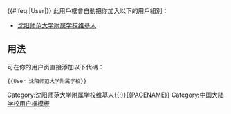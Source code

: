 {{userbox|cadetblue|white|<!--不是使用在条目中的非自由版权图像，根据[[Wikipedia:合理使用]]，不能在非条目名字空间展示：
houtWiki Logo.png
-->| 這位用戶是'''[[沈阳师范大学附属学校]]'''的學生、校友或教职人员。}}
<includeonly>
{{#ifeq:{{NAMESPACE}}|User|[[Category:沈阳师范大学附属学校维基人{{!}}{{PAGENAME}}]]}}
</includeonly><noinclude>
{{brClear}}
此用戶框會自動把你加入以下的用戶組別：
*[[:Category:沈阳师范大学附属学校维基人|沈阳师范大学附属学校维基人]]

== 用法 ==
可在你的用户页直接添加以下代碼：
<pre>{{User 沈阳师范大学附属学校}}</pre>
[[Category:中国大陆学校用户框模板]]</noinclude>
